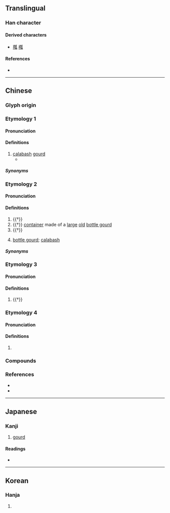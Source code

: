 {{character info}}
==Translingual==

===Han character===
{{Han char|rn=97|rad=瓜|as=06|sn=11|four=42230|canj=KSHVO|ids=⿰夸瓜}}

====Derived characters====
* [[摦]] [[槬]]

====References====
* {{Han ref|kx=0746.200|dkj=21392|dj=1155.070|hdz=42655.100|uh=74E0|ud=29920|bh=B27D|bd=45693}}

----

==Chinese==
{{zh-forms}}

===Glyph origin===
{{Han etym}}

===Etymology 1===

====Pronunciation====
{{zh-pron
|m=hù
|c=wu6
|mc=2
|oc=1,2
|cat=n
}}

====Definitions====
{{zh-hanzi}}

# [[calabash]] [[gourd]]
#* {{zh-x|^魏 王 貽 我 大 瓠 之 種{zhǒng}，我 樹 之 成 而 實 五 石{dàn}。|The king of Wei sent me some seeds of a large calabash, which I sowed. The fruit, when fully grown, could contain five piculs (of anything).|ref=Zhuangzi}}

=====Synonyms=====
{{zh-dial|葫蘆}}

===Etymology 2===

====Pronunciation====
{{zh-pron
|m=hú
|c=wu4
|h=pfs=phù
|mc=1
|oc=n,1
|cat=n
}}

====Definitions====
{{zh-hanzi}}

# {{†}} {{zh-used|瓠蘆|dot=,}} {{zh-alt-form|葫蘆|[[bottle gourd]]; [[calabash]]|nocap=y}}
# {{†}} [[container]] made of a [[large]] [[old]] [[bottle gourd]]
# {{†}} {{zh-alt-form|壺|[[jar]]; [[jog]]}}
# {{lb|zh|Taiwanese Hakka}} [[bottle gourd]]; [[calabash]]

=====Synonyms=====
{{zh-dial|葫蘆}}

===Etymology 3===

====Pronunciation====
{{zh-pron
|m=huò
|c=wok6
|cat=
}}

====Definitions====
{{zh-hanzi}}

# {{†}} {{zh-only|瓠落|[[vast]]; [[spacious]]; [[frustrated]]}}

===Etymology 4===

====Pronunciation====
{{zh-pron
|m=gū
|cat=
}}

====Definitions====
{{zh-hanzi}}

# {{zh-only|瓠讘|a [[county]] during the [[Han]] dynasty}}

===Compounds===
{{zh-der|堅瓠|康瓠|槃瓠|瓠子|瓠巴|瓠果|瓠犀|瓠瓜|瓠肥|瓠落|瓠葉|盤瓠|盤瓠石室|苦瓠子}}

===References===
* {{R:twedu|A02611}}
* {{R:yue:Hanzi}}

----

==Japanese==

===Kanji===
{{ja-kanji|grade=|rs=瓜06}}

# [[gourd]]

====Readings====
* {{ja-readings|on=[[こ]] (ko), [[かく]] (kaku)|kun=[[ひさご]] (hisago)|nanori=}}

----

==Korean==

===Hanja===
{{ko-hanja|hangeul=호|eumhun=|rv=ho|mr=ho|y=ho}}

# {{rfdef|ko|sort=瓜06}}